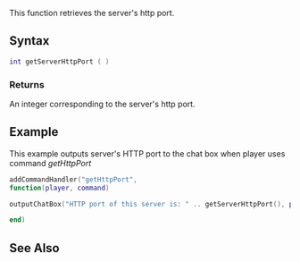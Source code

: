  
{{Server function}}
This function retrieves the server's http port.

==Syntax== 
<syntaxhighlight lang="lua">
int getServerHttpPort ( )
</syntaxhighlight>

===Returns===
An integer corresponding to the server's http port.

==Example==
This example outputs server's HTTP port to the chat box when player uses command ''getHttpPort'' 
<syntaxhighlight lang="lua">
addCommandHandler("getHttpPort",
function(player, command)

outputChatBox("HTTP port of this server is: " .. getServerHttpPort(), player, 0, 255, 0)

end)
</syntaxhighlight>

==See Also==
{{Server functions}}
